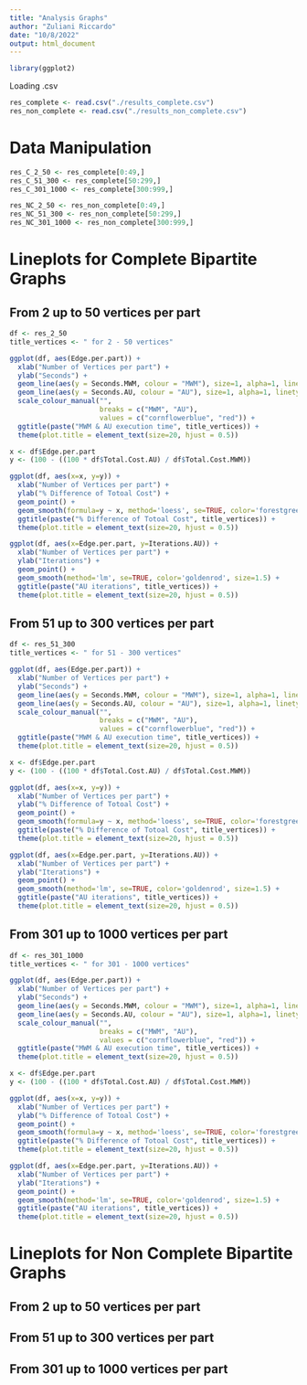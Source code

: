 ```yaml
---
title: "Analysis Graphs"
author: "Zuliani Riccardo"
date: "10/8/2022"
output: html_document
---
```



```r
library(ggplot2)
```


Loading .csv
```r
res_complete <- read.csv("./results_complete.csv")
res_non_complete <- read.csv("./results_non_complete.csv")
```


# Data Manipulation
```r
res_C_2_50 <- res_complete[0:49,]
res_C_51_300 <- res_complete[50:299,]
res_C_301_1000 <- res_complete[300:999,]

res_NC_2_50 <- res_non_complete[0:49,]
res_NC_51_300 <- res_non_complete[50:299,]
res_NC_301_1000 <- res_non_complete[300:999,]
```


# Lineplots for Complete Bipartite Graphs
## From 2 up to 50 vertices per part
```r
df <- res_2_50
title_vertices <- " for 2 - 50 vertices"
```

```r
ggplot(df, aes(Edge.per.part)) +
  xlab("Number of Vertices per part") +
  ylab("Seconds") +
  geom_line(aes(y = Seconds.MWM, colour = "MWM"), size=1, alpha=1, linetype=1) + 
  geom_line(aes(y = Seconds.AU, colour = "AU"), size=1, alpha=1, linetype=1) +
  scale_colour_manual("", 
                      breaks = c("MWM", "AU"),
                      values = c("cornflowerblue", "red")) +
  ggtitle(paste("MWM & AU execution time", title_vertices)) +
  theme(plot.title = element_text(size=20, hjust = 0.5))
```

```r
x <- df$Edge.per.part
y <- (100 - ((100 * df$Total.Cost.AU) / df$Total.Cost.MWM))

ggplot(df, aes(x=x, y=y)) +
  xlab("Number of Vertices per part") +
  ylab("% Difference of Totoal Cost") +
  geom_point() +
  geom_smooth(formula=y ~ x, method='loess', se=TRUE, color='forestgreen', size=1.5) +
  ggtitle(paste("% Difference of Totoal Cost", title_vertices)) +
  theme(plot.title = element_text(size=20, hjust = 0.5))
```

```r
ggplot(df, aes(x=Edge.per.part, y=Iterations.AU)) +
  xlab("Number of Vertices per part") +
  ylab("Iterations") +
  geom_point() +
  geom_smooth(method='lm', se=TRUE, color='goldenrod', size=1.5) +
  ggtitle(paste("AU iterations", title_vertices)) +
  theme(plot.title = element_text(size=20, hjust = 0.5))
```


## From 51 up to 300 vertices per part
```r
df <- res_51_300
title_vertices <- " for 51 - 300 vertices"
```

```r
ggplot(df, aes(Edge.per.part)) +
  xlab("Number of Vertices per part") +
  ylab("Seconds") +
  geom_line(aes(y = Seconds.MWM, colour = "MWM"), size=1, alpha=1, linetype=1) + 
  geom_line(aes(y = Seconds.AU, colour = "AU"), size=1, alpha=1, linetype=1) +
  scale_colour_manual("", 
                      breaks = c("MWM", "AU"),
                      values = c("cornflowerblue", "red")) +
  ggtitle(paste("MWM & AU execution time", title_vertices)) +
  theme(plot.title = element_text(size=20, hjust = 0.5))
```

```r
x <- df$Edge.per.part
y <- (100 - ((100 * df$Total.Cost.AU) / df$Total.Cost.MWM))

ggplot(df, aes(x=x, y=y)) +
  xlab("Number of Vertices per part") +
  ylab("% Difference of Totoal Cost") +
  geom_point() +
  geom_smooth(formula=y ~ x, method='loess', se=TRUE, color='forestgreen', size=1.5) +
  ggtitle(paste("% Difference of Totoal Cost", title_vertices)) +
  theme(plot.title = element_text(size=20, hjust = 0.5))
```

```r
ggplot(df, aes(x=Edge.per.part, y=Iterations.AU)) +
  xlab("Number of Vertices per part") +
  ylab("Iterations") +
  geom_point() +
  geom_smooth(method='lm', se=TRUE, color='goldenrod', size=1.5) +
  ggtitle(paste("AU iterations", title_vertices)) +
  theme(plot.title = element_text(size=20, hjust = 0.5))
```

## From 301 up to 1000 vertices per part
```r
df <- res_301_1000
title_vertices <- " for 301 - 1000 vertices"
```

```r
ggplot(df, aes(Edge.per.part)) +
  xlab("Number of Vertices per part") +
  ylab("Seconds") +
  geom_line(aes(y = Seconds.MWM, colour = "MWM"), size=1, alpha=1, linetype=1) + 
  geom_line(aes(y = Seconds.AU, colour = "AU"), size=1, alpha=1, linetype=1) +
  scale_colour_manual("", 
                      breaks = c("MWM", "AU"),
                      values = c("cornflowerblue", "red")) +
  ggtitle(paste("MWM & AU execution time", title_vertices)) +
  theme(plot.title = element_text(size=20, hjust = 0.5))
```

```r
x <- df$Edge.per.part
y <- (100 - ((100 * df$Total.Cost.AU) / df$Total.Cost.MWM))

ggplot(df, aes(x=x, y=y)) +
  xlab("Number of Vertices per part") +
  ylab("% Difference of Totoal Cost") +
  geom_point() +
  geom_smooth(formula=y ~ x, method='loess', se=TRUE, color='forestgreen', size=1.5) +
  ggtitle(paste("% Difference of Totoal Cost", title_vertices)) +
  theme(plot.title = element_text(size=20, hjust = 0.5))
```

```r
ggplot(df, aes(x=Edge.per.part, y=Iterations.AU)) +
  xlab("Number of Vertices per part") +
  ylab("Iterations") +
  geom_point() +
  geom_smooth(method='lm', se=TRUE, color='goldenrod', size=1.5) +
  ggtitle(paste("AU iterations", title_vertices)) +
  theme(plot.title = element_text(size=20, hjust = 0.5))
```







# Lineplots for Non Complete Bipartite Graphs
## From 2 up to 50 vertices per part
## From 51 up to 300 vertices per part
## From 301 up to 1000 vertices per part
